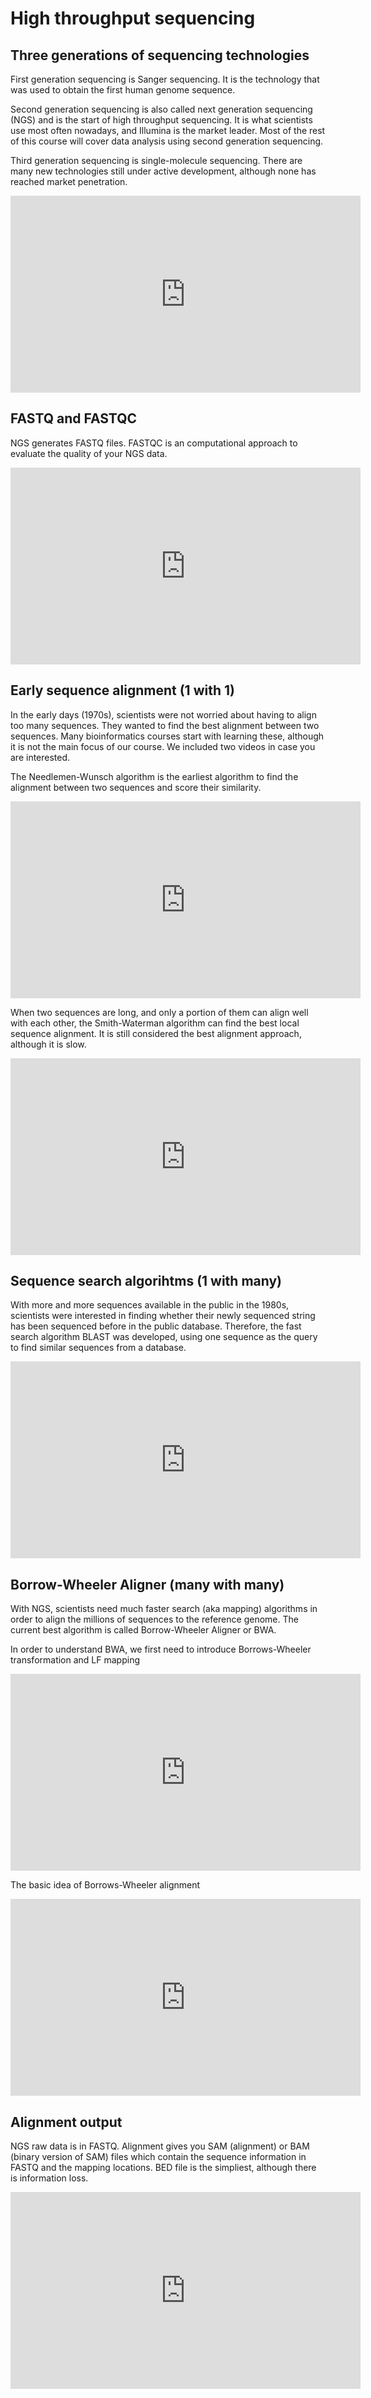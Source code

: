 # High throughput sequencing {#ngs}

## Three generations of sequencing technologies

First generation sequencing is Sanger sequencing. It is the technology that was used to obtain the first human genome sequence.  

Second generation sequencing is also called next generation sequencing (NGS) and is the start of high throughput sequencing. It is what scientists use most often nowadays, and Illumina is the market leader. Most of the rest of this course will cover data analysis using second generation sequencing. 

Third generation sequencing is single-molecule sequencing. There are many new technologies still under active development, although none has reached market penetration. 

<iframe width="560" height="315" src="https://www.youtube.com/embed/fVExBR1x4QU" frameborder="0" allow="accelerometer; autoplay; clipboard-write; encrypted-media; gyroscope; picture-in-picture" allowfullscreen></iframe>

## FASTQ and FASTQC

NGS generates FASTQ files. FASTQC is an computational approach to evaluate the quality of your NGS data. 

<iframe width="560" height="315" src="https://www.youtube.com/embed/T2QAGtuvq8I" frameborder="0" allow="accelerometer; autoplay; clipboard-write; encrypted-media; gyroscope; picture-in-picture" allowfullscreen></iframe>

## Early sequence alignment (1 with 1)

In the early days (1970s), scientists were not worried about having to align too many sequences. They wanted to find the best alignment between two sequences. Many bioinformatics courses start with learning these, although it is not the main focus of our course. We included two videos in case you are interested.

The Needlemen-Wunsch algorithm is the earliest algorithm to find the alignment between two sequences and score their similarity. 

<iframe width="560" height="315" src="https://www.youtube.com/embed/ipp-pNRIp4g" frameborder="0" allow="accelerometer; autoplay; clipboard-write; encrypted-media; gyroscope; picture-in-picture" allowfullscreen></iframe>

When two sequences are long, and only a portion of them can align well with each other, the Smith-Waterman algorithm can find the best local sequence alignment. It is still considered the best alignment approach, although it is slow.

<iframe width="560" height="315" src="https://www.youtube.com/embed/lu9ScxSejSE" frameborder="0" allow="accelerometer; autoplay; clipboard-write; encrypted-media; gyroscope; picture-in-picture" allowfullscreen></iframe>

## Sequence search algorihtms (1 with many)

With more and more sequences available in the public in the 1980s, scientists were interested in finding whether their newly sequenced string has been sequenced before in the public database. Therefore, the fast search algorithm BLAST was developed, using one sequence as the query to find similar sequences from a database. 

<iframe width="560" height="315" src="https://www.youtube.com/embed/Ge00nXqIlow" frameborder="0" allow="accelerometer; autoplay; clipboard-write; encrypted-media; gyroscope; picture-in-picture" allowfullscreen></iframe>

## Borrow-Wheeler Aligner (many with many)

With NGS, scientists need much faster search (aka mapping) algorithms in order to align the millions of sequences to the reference genome. The current best algorithm is called Borrow-Wheeler Aligner or BWA. 

In order to understand BWA, we first need to introduce Borrows-Wheeler transformation and LF mapping

<iframe width="560" height="315" src="https://www.youtube.com/embed/gqM3j2IRQH4" frameborder="0" allow="accelerometer; autoplay; clipboard-write; encrypted-media; gyroscope; picture-in-picture" allowfullscreen></iframe>

The basic idea of Borrows-Wheeler alignment

<iframe width="560" height="315" src="https://www.youtube.com/embed/RXjc4wDV9BE" frameborder="0" allow="accelerometer; autoplay; clipboard-write; encrypted-media; gyroscope; picture-in-picture" allowfullscreen></iframe>

## Alignment output

NGS raw data is in FASTQ. Alignment gives you SAM (alignment) or BAM (binary version of SAM) files which contain the sequence information in FASTQ and the mapping locations. BED file is the simpliest, although there is information loss. 

<iframe width="560" height="315" src="https://www.youtube.com/embed/nZG6t_NobFQ" frameborder="0" allow="accelerometer; autoplay; clipboard-write; encrypted-media; gyroscope; picture-in-picture" allowfullscreen></iframe>
